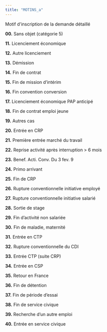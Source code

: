 ```yaml
---
title: "MOTINS_a"
---
```


Motif d\'inscription de la demande détaillé

**00.** Sans objet (catégorie 5)

**11.** Licenciement économique

**12.** Autre licenciement

**13.** Démission

**14.** Fin de contrat

**15.** Fin de mission d'intérim

**16.** Fin convention conversion

**17.** Licenciement économique PAP anticipé

**18.** Fin de contrat emploi jeune

**19.** Autres cas

**20.** Entrée en CRP

**21.** Première entrée marché du travail

**22.** Reprise activité après interruption \> 6 mois

**23.** Benef. Acti. Conv. Du 3 fev. 9

**24.** Primo arrivant

**25.** Fin de CRP

**26.** Rupture conventionnelle initiative employé

**27.** Rupture conventionnelle initiative salarié

**28.** Sortie de stage

**29.** Fin d'activité non salariée

**30.** Fin de maladie, maternité

**31.** Entrée en CTP

**32.** Rupture conventionnelle du CDI

**33.** Entrée CTP (suite CRP)

**34.** Entrée en CSP

**35.** Retour en France

**36.** Fin de détention

**37.** Fin de période d'essai

**38.** Fin de service civique

**39.** Recherche d'un autre emploi

**40.** Entrée en service civique
